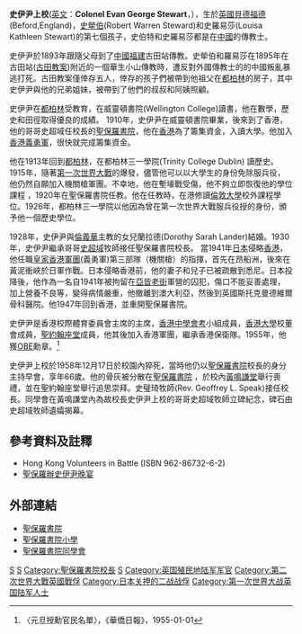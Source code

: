 {{Infobox Celebrity
| name = <small>史伊尹上校<br>Colonel Evan George Stewart</small>
| image =
|image_size=
| caption =
| birth_date =1892年3月27日
| birth_place ={{flag|大英帝國}}[[貝德福德|貝德福德]]
| death_date = 1958年12月17日
| death_place= {{BHKG}}
| occupation = [[教育家|教育家]]、[[聖保羅書院|聖保羅書院]]前校長
| nationality = {{GBR}}
| salary = 
| networth = 
| spouse = 蘭拉德(Dorothy Sarah Lander)
| website =
| footnotes = 
}}
'''史伊尹上校 '''([[英文|英文]]：'''Colonel Evan George Stewart'''，{{bd|1892年|3月27日|1958年|12月17日}}），生於[[英國|英國]][[貝德福德|貝德福德]] (Beford,England)，[[史犖伯|史犖伯]](Robert Warren Steward)和史羅易莎(Louisa Kathleen Stewart)的第七個孩子，史伯特和史羅易莎都是在[[中國|中國]]的傳教士。 

史伊尹於1893年跟隨父母到了[[中國|中國]][[福建|福建]]古田站傳教。史犖伯和羅易莎在1895年在古田站([[古田教案|古田教案]])附近的一個華生小山傳教時，遭反對外國傳教士的的中國叛亂暴逃打死。古田教案僅倖存五人，倖存的孩子們被帶到他祖父在[[都柏林|都柏林]]的房子，其中史伊尹與他的兄弟姐妹，被帶到了他們的叔叔和阿姨照顧。

史伊尹在[[都柏林|都柏林]]受教育，在威靈頓書院(Wellington College)讀書，他在數學，歷史和田徑取得優良的成績。 1910年，史伊尹在威靈頓書院畢業，後來到了香港，他的哥哥史超域任校長的[[聖保羅書院|聖保羅書院]]，他在[[香港|香港]]為了籌集資金，入讀大學。他加入[[香港義勇軍|香港義勇軍]]，很快就完成籌集資金。 

他在1913年回到[[都柏林|都柏林]]，在都柏林三一學院(Trinity College Dublin) 讀歷史。1915年，隨著[[第一次世界大戰|第一次世界大戰]]的爆發，儘管他可以以大學生的身份免除服兵役，他仍然自願加入機關槍軍團。不幸地，他在塹壕戰受傷，他不夠立即恢復他的學位課程 ，1920年在聖保羅書院任教。他在任教時，在港修讀[[倫敦大學|倫敦大學]]校外課程學位。1926年，都柏林三一學院以他因為曾在第一次世界大戰服兵役授的身份，頒予他一個歷史學位。 

1928年，史伊尹與[[倫義華|倫義華]]主教的女兒蘭拉德(Dorothy Sarah Lander)結婚。1930年，史伊尹繼承哥哥[[史超域|史超域]]牧師接任聖保羅書院校長。 當1941年[[日本|日本]]侵略[[香港|香港]]，他任職[[皇家香港軍團|皇家香港軍團]](義勇軍)第三部隊（機關槍）的指揮，首先在昂船洲，後來在黃泥衝峽於日軍作戰。日本侵略香港前，他的妻子和兒子已被疏散到悉尼。日本投降後，他作為一名自1941年被拘留在[[亞皆老街|亞皆老街]]軍營的囚犯，傷口不能妥善處理，加上營養不良等，變得病情嚴重，他撤離到澳大利亞，然後到英國斯托克曼德維爾骨科醫院。他1947年回到香港，並重開聖保羅書院。

史伊尹是香港校際體育委員會主席的主席，[[香港中學會考|香港中學會考]]小組成員，[[香港大學|香港大學]]校董會成員，[[聖約翰座堂|聖約翰座堂]]成員，他其後加入香港軍團，繼承香港保衛隊。1955年，他獲[[OBE|OBE]]勳章。<ref>〈元旦授勳官民名單〉，《華僑日報》，1955-01-01</ref>

史伊尹上校於1958年12月17日於校園內猝死，當時他仍以[[聖保羅書院|聖保羅書院]]校長的身分主持早會，享年66歲。他的骨灰被分散在[[聖保羅書院|聖保羅書院]] ，於校內[[黃鳴謙堂|黃鳴謙堂]]舉行喪禮，並在聖約翰座堂舉行追思崇拜。史璧琦牧師(Rev. Geoffrey L. Speak)接任校長。同學會在黃鳴謙堂內為故校長史伊尹上校的哥哥史超域牧師立碑紀念，碑石由史超域牧師遺孀揭幕。

==參考資料及註釋==
{{reflist}}
* Hong Kong Volunteers in Battle (ISBN 962-86732-6-2)
* [http://www.hkcd.com.hk/content/2008-12/17/content_2201644.htm 聖保羅辦史伊尹晚宴]{{dead link|date=2017年12月 |bot=InternetArchiveBot |fix-attempted=yes }}

==外部連結==
{{Commonscat|St. Paul's College, Hong Kong}}
*[http://www.spc.edu.hk 聖保羅書院]{{Wayback|url=http://www.spc.edu.hk/ |date=20200617142133 }}
*[http://www.spc-ps.edu.hk 聖保羅書院小學]{{Wayback|url=http://www.spc-ps.edu.hk/ |date=20200608012009 }}
*[https://web.archive.org/web/20060220201208/http://www.spc.alumni.org.hk/ 聖保羅書院同學會]

{{start box}}
{{S-aca}}
{{s-before|[[史超域|史超域]]牧師}}
{{s-title|[[聖保羅書院|聖保羅書院]]校長<br /><small>第8任（1933—1958）</small>}}
{{s-after|[[史璧琦|史璧琦]]牧師}}
{{end box}}

{{Authority control}}

{{DEFAULTSORT:Stewart, Evan George}}

{{聖保羅書院}}
[[Category:香港教育家|S]]
[[Category:OBE勳銜|S]]
[[Category:聖保羅書院校長|Category:聖保羅書院校長]]
[[Category:都柏林三一學院校友|S]]
[[Category:英国殖民地陆军军官|Category:英国殖民地陆军军官]]
[[Category:第二次世界大戰英國戰俘|Category:第二次世界大戰英國戰俘]]
[[Category:日本关押的二战战俘|Category:日本关押的二战战俘]]
[[Category:第一次世界大战英国陆军人士|Category:第一次世界大战英国陆军人士]]